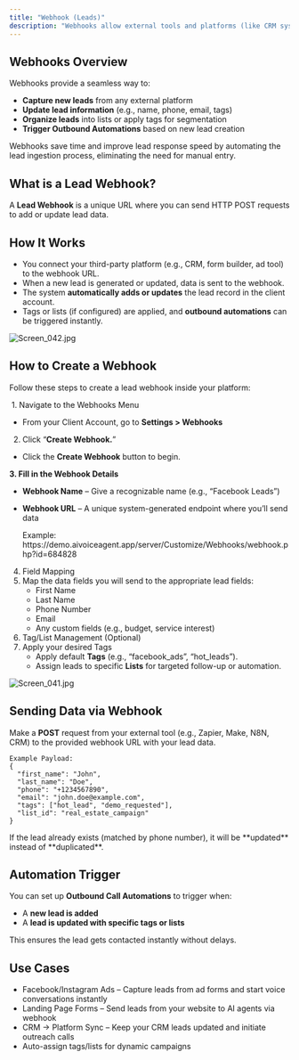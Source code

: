 ```yaml
---
title: "Webhook (Leads)"
description: "Webhooks allow external tools and platforms (like CRM systems, landing pages, or marketing forms) to push data into your white-label Voice AI platform. With lead webhooks, you can automatically add or update leads, assign them to lists or tags, and trigger outbound call automations in real-time."
---
```


## **Webhooks Overview**

Webhooks provide a seamless way to:

- **Capture new leads** from any external platform
- **Update lead information** (e.g., name, phone, email, tags)
- **Organize leads** into lists or apply tags for segmentation
- **Trigger Outbound Automations** based on new lead creation

Webhooks save time and improve lead response speed by automating the lead ingestion process, eliminating the need for manual entry.

## **What is a Lead Webhook?**

A **Lead Webhook** is a unique URL where you can send HTTP POST requests to add or update lead data.

## **How It Works**

- You connect your third-party platform (e.g., CRM, form builder, ad tool) to the webhook URL.
- When a new lead is generated or updated, data is sent to the webhook.
- The system **automatically adds or updates** the lead record in the client account.
- Tags or lists (if configured) are applied, and **outbound automations** can be triggered instantly.

![Screen_042.jpg](/images/Screen_042.jpg)

## **How to Create a Webhook**

Follow these steps to create a lead webhook inside your platform:

 1. Navigate to the Webhooks Menu 

- From your Client Account, go to **Settings \> Webhooks**

2. Click “**Create Webhook.**”

- Click the **Create Webhook** button to begin.

**3. Fill in the Webhook Details**

- **Webhook Name** – Give a recognizable name (e.g., “Facebook Leads”)
- **Webhook URL** – A unique system-generated endpoint where you’ll send data

  <Note>
    Example: https://demo.aivoiceagent.app/server/Customize/Webhooks/webhook.php?id=684828
  </Note>

4. Field Mapping
5. Map the data fields you will send to the appropriate lead fields:
   - First Name
   - Last Name
   - Phone Number
   - Email
   - Any custom fields (e.g., budget, service interest)
6. Tag/List Management (Optional)
7. Apply your desired Tags
   - Apply default **Tags** (e.g., “facebook_ads”, “hot_leads”).
   - Assign leads to specific **Lists** for targeted follow-up or automation.

![Screen_041.jpg](/images/Screen_041.jpg)

## **Sending Data via Webhook**

Make a **POST** request from your external tool (e.g., Zapier, Make, N8N, CRM) to the provided webhook URL with your lead data.

```
Example Payload:
{
  "first_name": "John",
  "last_name": "Doe",
  "phone": "+1234567890",
  "email": "john.doe@example.com",
  "tags": ["hot_lead", "demo_requested"],
  "list_id": "real_estate_campaign"
}
```

<Warning>
  If the lead already exists (matched by phone number), it will be **updated** instead of **duplicated**.
</Warning>

## **Automation Trigger**

You can set up **Outbound Call Automations** to trigger when:

- A **new lead is added**
- A **lead is updated with specific tags or lists**

This ensures the lead gets contacted instantly without delays.

## **Use Cases**

- Facebook/Instagram Ads – Capture leads from ad forms and start voice conversations instantly
- Landing Page Forms – Send leads from your website to AI agents via webhook
- CRM → Platform Sync – Keep your CRM leads updated and initiate outreach calls
- Auto-assign tags/lists for dynamic campaigns